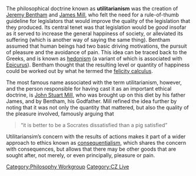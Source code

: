 The philosophical doctrine known as '''utilitarianism''' was the creation of [[Jeremy Bentham]] and [[James Mill]], who felt the need for a rule-of-thumb guideline for legislators that would improve the quality of the legislation that they produced.  Its central tenet was that legislation would be ''good'' insofar as it served to increase the general happiness of society, or alleviated its suffering (which is another way of saying the same thing).  Bentham assumed that human beings had two basic driving motivations, the pursuit of pleasure and the avoidance of pain.  This idea can be traced back to the Greeks, and is known as [[hedonism]] (a variant of which is associated with [[Epicurus]]).  Bentham thought that the resulting level or quantity of happiness could be worked out by what he termed the [[felicity calculus]].

The most famous name associated with the term utilitarianism, however, and the person responsible for having cast it as an important ethical doctrine, is [[John Stuart Mill]], who was brought up on this diet by his father James, and by Bentham, his Godfather.  Mill refined the idea further by noting that it was not only the quantity that mattered, but also the quality of the pleasure involved, famously arguing that <blockquote>
“it is better to be a Socrates dissatisfied than a pig satisfied”
</blockquote>

Utilitariansim’s concern with the results of actions makes it part of a wider approach to ethics known as [[consequentialism]], which shares the concern with consequences, but allows that there may be other goods that are sought after, not merely, or even principally, pleasure or pain.

[[Category:Philosophy Workgroup]]
[[Category:CZ Live]]